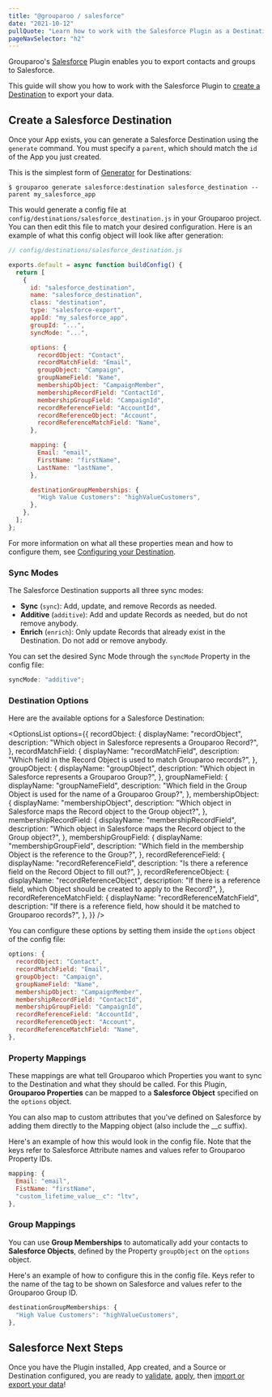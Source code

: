 ```yaml
---
title: "@grouparoo / salesforce"
date: "2021-10-12"
pullQuote: "Learn how to work with the Salesforce Plugin as a Destination."
pageNavSelector: "h2"
---
```


<PluginDocsLinks plugin="Salesforce" />

Grouparoo's [Salesforce](https://www.salesforce.com/) Plugin enables you to export contacts and groups to Salesforce.

This guide will show you how to work with the Salesforce Plugin to [create a Destination](#create-an-salesforce-destination) to export your data.

<PluginDocsInstallation plugin="Salesforce" />

<PluginDocsCreateApp plugin="Salesforce" />

<ValidateAndApplyConfig headingLevel="h3" />

## Create a Salesforce Destination

Once your App exists, you can generate a Salesforce Destination using the `generate` command. You must specify a `parent`, which should match the `id` of the App you just created.

This is the simplest form of [Generator](/docs/getting-started/product-concepts#generator) for Destinations:

```
$ grouparoo generate salesforce:destination salesforce_destination --parent my_salesforce_app
```

This would generate a config file at `config/destinations/salesforce_destination.js` in your Grouparoo project. You can then edit this file to match your desired configuration. Here is an example of what this config object will look like after generation:

```js
// config/destinations/salesforce_destination.js

exports.default = async function buildConfig() {
  return [
    {
      id: "salesforce_destination",
      name: "salesforce_destination",
      class: "destination",
      type: "salesforce-export",
      appId: "my_salesforce_app",
      groupId: "...",
      syncMode: "...",

      options: {
        recordObject: "Contact",
        recordMatchField: "Email",
        groupObject: "Campaign",
        groupNameField: "Name",
        membershipObject: "CampaignMember",
        membershipRecordField: "ContactId",
        membershipGroupField: "CampaignId",
        recordReferenceField: "AccountId",
        recordReferenceObject: "Account",
        recordReferenceMatchField: "Name",
      },

      mapping: {
        Email: "email",
        FirstName: "firstName",
        LastName: "lastName",
      },

      destinationGroupMemberships: {
        "High Value Customers": "highValueCustomers",
      },
    },
  ];
};
```

For more information on what all these properties mean and how to configure them, see [Configuring your Destination](/docs/config/code-config/destinations#configuring-your-destination).

### Sync Modes

The Salesforce Destination supports all three sync modes:

- **Sync** (`sync`): Add, update, and remove Records as needed.
- **Additive** (`additive`): Add and update Records as needed, but do not remove anybody.
- **Enrich** (`enrich`): Only update Records that already exist in the Destination. Do not add or remove anybody.

You can set the desired Sync Mode through the `syncMode` Property in the config file:

```js
syncMode: "additive";
```

### Destination Options

Here are the available options for a Salesforce Destination:

<OptionsList
  options={{
    recordObject: {
      displayName: "recordObject",
      description: "Which object in Salesforce represents a Grouparoo Record?",
    },
    recordMatchField: {
      displayName: "recordMatchField",
      description:
        "Which field in the Record Object is used to match Grouparoo records?",
    },
    groupObject: {
      displayName: "groupObject",
      description: "Which object in Salesforce represents a Grouparoo Group?",
    },
    groupNameField: {
      displayName: "groupNameField",
      description:
        "Which field in the Group Object is used for the name of a Grouparoo Group?",
    },
    membershipObject: {
      displayName: "membershipObject",
      description:
        "Which object in Salesforce maps the Record object to the Group object?",
    },
    membershipRecordField: {
      displayName: "membershipRecordField",
      description:
        "Which object in Salesforce maps the Record object to the Group object?",
    },
    membershipGroupField: {
      displayName: "membershipGroupField",
      description:
        "Which field in the membership Object is the reference to the Group?",
    },
    recordReferenceField: {
      displayName: "recordReferenceField",
      description:
        "Is there a reference field on the Record Object to fill out?",
    },
    recordReferenceObject: {
      displayName: "recordReferenceObject",
      description:
        "If there is a reference field, which Object should be created to apply to the Record?",
    },
    recordReferenceMatchField: {
      displayName: "recordReferenceMatchField",
      description:
        "If there is a reference field, how should it be matched to Grouparoo records?",
    },
  }}
/>

You can configure these options by setting them inside the `options` object of the config file:

```js
options: {
  recordObject: "Contact",
  recordMatchField: "Email",
  groupObject: "Campaign",
  groupNameField: "Name",
  membershipObject: "CampaignMember",
  membershipRecordField: "ContactId",
  membershipGroupField: "CampaignId",
  recordReferenceField: "AccountId",
  recordReferenceObject: "Account",
  recordReferenceMatchField: "Name",
},
```

### Property Mappings

These mappings are what tell Grouparoo which Properties you want to sync to the Destination and what they should be called. For this Plugin, **Grouparoo Properties** can be mapped to a **Salesforce Object** specified on the `options` object.

You can also map to custom attributes that you've defined on Salesforce by adding them directly to the Mapping object (also include the \_\_c suffix).

Here's an example of how this would look in the config file. Note that the keys refer to Salesforce Attribute names and values refer to Grouparoo Property IDs.

```js
mapping: {
  Email: "email",
  FistName: "firstName",
  "custom_lifetime_value__c": "ltv",
},
```

### Group Mappings

You can use **Group Memberships** to automatically add your contacts to **Salesforce Objects**, defined by the Property `groupObject` on the `options` object.

Here's an example of how to configure this in the config file. Keys refer to the name of the tag to be shown on Salesforce and values refer to the Grouparoo Group ID.

```js
destinationGroupMemberships: {
  "High Value Customers": "highValueCustomers",
},
```

## Salesforce Next Steps

Once you have the Plugin installed, App created, and a Source or Destination configured, you are ready to [validate](/docs/cli/config#validate), [apply](/docs/cli/config#apply), then [import or export your data](/docs/cli/run#run)!
